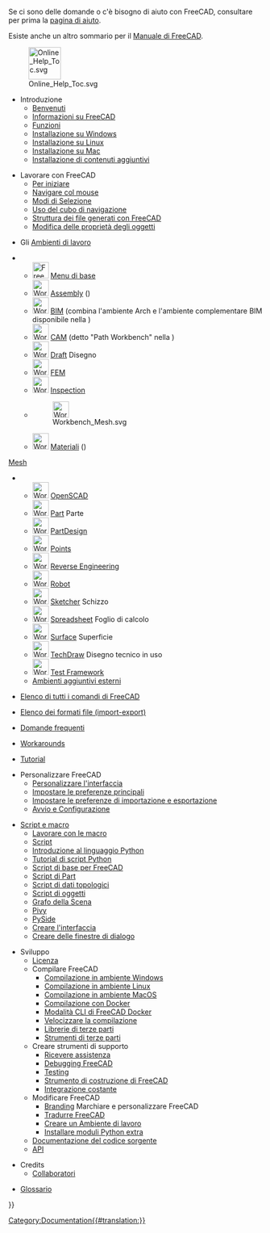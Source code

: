 <languages/>

Se ci sono delle domande o c'è bisogno di aiuto con FreeCAD, consultare per prima la [[Help/it|pagina di aiuto]].

Esiste anche un altro sommario per il [[Manual:Introduction/it|Manuale di FreeCAD]].

[[File:Online_Help_Toc.svg|64px]]

* Introduzione
** [[Online_Help_Startpage/it|Benvenuti]]
** [[About_FreeCAD/it|Informazioni su FreeCAD]]
** [[Feature_list/it|Funzioni]]
** [[Install_on_Windows/it|Installazione su Windows]]
** [[Install_on_Linux/it|Installazione su Linux]]
** [[Install_on_Mac/it|Installazione su Mac]]
** [[Installing_additional_components/it|Installazione di contenuti aggiuntivi]]

* Lavorare con FreeCAD
** [[Getting_started/it|Per iniziare]]
** [[Mouse_navigation/it|Navigare col mouse]]
** [[Selection_methods/it|Modi di Selezione]]
** [[Navigation_Cube/it|Uso del cubo di navigazione]]
** [[Document_structure/it|Struttura dei file generati con FreeCAD]]
** [[Property_editor/it|Modifica delle proprietà degli oggetti]]

* Gli [[Workbenches/it|Ambienti di lavoro]]
<!--Please keep this list consistent with User_hub, workbenches and Manual:The_FreeCAD_Interface---->
** [[Image:Freecad.svg|32px]] [[Std_Base/it|Menu di base]]
** [[Image:Workbench_Assembly.svg|32px]] [[Assembly_Workbench/it|Assembly]] ({{Version/it|1.0}})
** [[Image:Workbench_BIM.svg|32px]] [[BIM_Workbench/it|BIM]] (combina l'ambiente Arch e l'ambiente complementare BIM disponibile nella {{VersionMinus/it|0.21}})
** [[Image:Workbench_CAM.svg|32px]] [[CAM_Workbench/it|CAM]] (detto "Path Workbench" nella {{VersionMinus/it|0.21}})
** [[Image:Workbench_Draft.svg|32px]] [[Draft_Workbench/it|Draft]] Disegno
** [[Image:Workbench_FEM.svg|32px]] [[FEM_Workbench/it|FEM]]
** [[Image:Workbench_Inspection.svg|32px]] [[Inspection_Workbench/it|Inspection]]
** [[Image:Workbench_Mesh.svg|32px]]
** [[Image:Workbench_Material.svg|32px]] [[Material_Workbench/it|Materiali]] ({{Version/it|1.0}})
[[Mesh_Workbench/it|Mesh]]
** [[Image:Workbench_OpenSCAD.svg|32px]] [[OpenSCAD_Workbench/it|OpenSCAD]]
** [[Image:Workbench_Part.svg|32px]] [[Part_Workbench/it|Part]] Parte
** [[Image:Workbench_PartDesign.svg|32px]] [[PartDesign_Workbench/it|PartDesign]]
** [[Image:Workbench_Points.svg|32px]] [[Points_Workbench/it|Points]]
** [[Image:Workbench_Reverse_Engineering.svg|32px]] [[Reverse Engineering Workbench/it|Reverse Engineering]]
** [[Image:Workbench_Robot.svg|32px]] [[Robot_Workbench/it|Robot]]
** [[Image:Workbench_Sketcher.svg|32px]]  [[Sketcher_Workbench/it|Sketcher]] Schizzo
** [[Image:Workbench_Spreadsheet.svg|32px]] [[Spreadsheet_Workbench/it|Spreadsheet]] Foglio di calcolo
** [[Image:Workbench_Surface.svg|32px]] [[Surface_Workbench/it|Surface]] Superficie
** [[Image:Workbench_TechDraw.svg|32px]] [[TechDraw_Workbench/it|TechDraw]] Disegno tecnico in uso
** [[Image:Workbench_Test.svg|32px]] [[Testing/it|Test Framework]]
** [[External_workbenches/it|Ambienti aggiuntivi esterni]]

* [[List_of_Commands/it|Elenco di tutti i comandi di FreeCAD]]

* [[Import_Export/it|Elenco dei formati file (import-export)]]

* [[Frequently_asked_questions/it|Domande frequenti]]

* [[Workarounds|Workarounds]]

* [[Tutorials/it|Tutorial]]

* Personalizzare FreeCAD
** [[Interface_Customization/it|Personalizzare l'interfaccia]]
** [[Preferences_Editor/it|Impostare le preferenze principali]]
** [[Import_Export_Preferences/it|Impostare le preferenze di importazione e esportazione]]
** [[Start_up_and_Configuration/it|Avvio e Configurazione]]

* [[Scripting_and_macros/it|Script e macro]]
** [[Macros/it|Lavorare con le macro]]
** [[Scripts/it|Script]]
** [[Introduction to Python/it|Introduzione al linguaggio Python]]
** [[Python scripting tutorial/it|Tutorial di script Python]]
** [[FreeCAD_Scripting_Basics/it|Script di base per FreeCAD]]
** [[Part_scripting/it|Script di Part]]
** [[Topological_data_scripting/it|Script di dati topologici]]
** [[Scripted_objects/it|Script di oggetti]]
** [[Scenegraph/it|Grafo della Scena]]
** [[Pivy/it|Pivy]]
** [[PySide/it|PySide]]
** [[Interface_creation/it|Creare l'interfaccia]]
** [[Dialog_creation/it|Creare delle finestre di dialogo]]

* Sviluppo
** [[License/it|Licenza]]
** Compilare FreeCAD
*** [[Compile_on_Windows/it|Compilazione in ambiente Windows]]
*** [[Compile_on_Linux/it|Compilazione in ambiente Linux]]
*** [[Compile_on_MacOS/it|Compilazione in ambiente MacOS]]
*** [[Compile_on_Docker/it|Compilazione con Docker]]
*** [[FreeCAD_Docker_CLI_mode/it|Modalità CLI di FreeCAD Docker]]
*** [[Compiling_(Speeding_up)/it|Velocizzare la compilazione]]
*** [[Third_Party_Libraries/it|Librerie di terze parti]]
*** [[Third_Party_Tools/it|Strumenti di terze parti]]
** Creare strumenti di supporto
*** [[Tracker/it|Ricevere assistenza]]
*** [[Debugging/it|Debugging FreeCAD]]
*** [[Testing/it|Testing]]
*** [[FreeCAD_Build_Tool/it|Strumento di costruzione di FreeCAD]]
*** [[Continuous_Integration/it|Integrazione costante]]
** Modificare FreeCAD 
*** [[Branding/it|Branding]] Marchiare e personalizzare FreeCAD
*** [[Localisation/it|Tradurre FreeCAD]]
*** [[Workbench_creation/it|Creare un Ambiente di lavoro]]
*** [[Extra_python_modules/it|Installare moduli Python extra]]
** [[Source_documentation/it|Documentazione del codice sorgente]]
** [https://www.freecadweb.org/api/ API]

* Credits
**[[Contributors/it|Collaboratori]]

*[[Glossary/it|Glossario]]


{{Userdocnavi{{#translation:}}}}
[[Category:Documentation{{#translation:}}]]